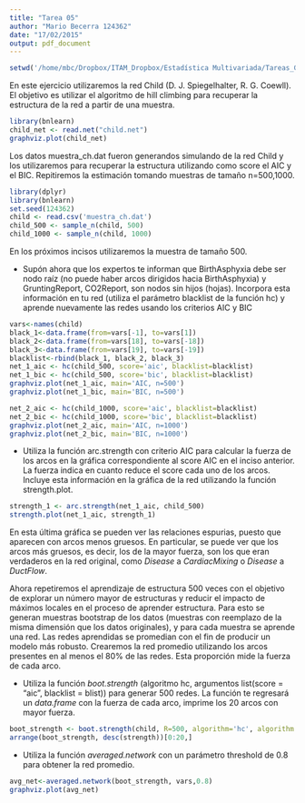 ```yaml
---
title: "Tarea 05"
author: "Mario Becerra 124362"
date: "17/02/2015"
output: pdf_document
---
```

```r
setwd('/home/mbc/Dropbox/ITAM_Dropbox/Estadística Multivariada/Tareas_Git/Tarea_05')
```

En este ejercicio utilizaremos la red Child (D. J. Spiegelhalter, R. G. Coewll). El objetivo es utilizar el algoritmo de hill climbing para recuperar la estructura de la red a partir de una muestra.

```r
library(bnlearn)
child_net <- read.net("child.net")
graphviz.plot(child_net)
```

Los datos muestra_ch.dat fueron generandos simulando de la red Child y los utilizaremos para recuperar la estructura utilizando como score el AIC y el BIC. Repitiremos la estimación tomando muestras de tamaño n=500,1000.

```r
library(dplyr)
library(bnlearn)
set.seed(124362)
child <- read.csv('muestra_ch.dat')
child_500 <- sample_n(child, 500)
child_1000 <- sample_n(child, 1000)
```

En los próximos incisos utilizaremos la muestra de tamaño 500.

* Supón ahora que los expertos te informan que BirthAsphyxia debe ser nodo raíz (no puede haber arcos dirigidos hacia BirthAsphyxia) y GruntingReport, CO2Report, son nodos sin hijos (hojas). Incorpora esta información en tu red (utiliza el parámetro blacklist de la función hc) y aprende nuevamente las redes usando los criterios AIC y BIC

```r
vars<-names(child)
black_1<-data.frame(from=vars[-1], to=vars[1])
black_2<-data.frame(from=vars[18], to=vars[-18])
black_3<-data.frame(from=vars[19], to=vars[-19])
blacklist<-rbind(black_1, black_2, black_3)
net_1_aic <- hc(child_500, score='aic', blacklist=blacklist)
net_1_bic <- hc(child_500, score='bic', blacklist=blacklist)
graphviz.plot(net_1_aic, main='AIC, n=500')
graphviz.plot(net_1_bic, main='BIC, n=500')

net_2_aic <- hc(child_1000, score='aic', blacklist=blacklist)
net_2_bic <- hc(child_1000, score='bic', blacklist=blacklist)
graphviz.plot(net_2_aic, main='AIC, n=1000')
graphviz.plot(net_2_bic, main='BIC, n=1000')
```


* Utiliza la función arc.strength con criterio AIC para calcular la fuerza de los arcos en la gráfica correspondiente al score AIC en el inciso anterior. La fuerza indica en cuanto reduce el score cada uno de los arcos. Incluye esta información en la gráfica de la red utilizando la función strength.plot.

```r
strength_1 <- arc.strength(net_1_aic, child_500)
strength.plot(net_1_aic, strength_1)
```

En esta última gráfica se pueden ver las relaciones espurias, puesto que aparecen con arcos menos gruesos. En particular, se puede ver que los arcos más gruesos, es decir, los de la mayor fuerza, son los que eran verdaderos en la red original, como *Disease* a *CardiacMixing* o *Disease* a *DuctFlow*.

Ahora repetiremos el aprendizaje de estructura 500 veces con el objetivo de explorar un número mayor de estructuras y reducir el impacto de máximos locales en el proceso de aprender estructura. Para esto se generan muestras bootstrap de los datos (muestras con reemplazo de la misma dimensión que los datos originales), y para cada muestra se aprende una red. Las redes aprendidas se promedian con el fin de producir un modelo más robusto. Crearemos la red promedio utilizando los arcos presentes en al menos el 80% de las redes. Esta proporción mide la fuerza de cada arco.

* Utiliza la función *boot.strength* (algoritmo hc, argumentos list(score = “aic”, blacklist = blist)) para generar 500 redes. La función te regresará un *data.frame* con la fuerza de cada arco, imprime los 20 arcos con mayor fuerza.

```r
boot_strength <- boot.strength(child, R=500, algorithm='hc', algorithm.args=list(score='aic', blacklist=blacklist))
arrange(boot_strength, desc(strength))[0:20,]
```

* Utiliza la función *averaged.network* con un parámetro threshold de 0.8 para obtener la red promedio.

```r
avg_net<-averaged.network(boot_strength, vars,0.8)
graphviz.plot(avg_net)
```


